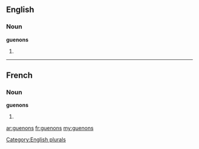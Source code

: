 ==English==

===Noun===
'''guenons'''

# {{plural of|[[guenon]]}}

[[Category:English plurals]]

----

==French==

===Noun===
'''guenons''' {{f|p}}

# {{plural of|[[guenon]]|lang=fr}}

[[ar:guenons]]
[[fr:guenons]]
[[my:guenons]]